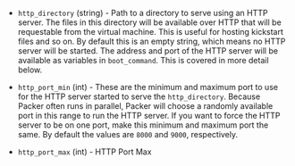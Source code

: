 <!-- Code generated from the comments of the HTTPConfig struct in common/http_config.go; DO NOT EDIT MANUALLY -->

-   `http_directory` (string) - Path to a directory to serve using an HTTP server. The files in this
    directory will be available over HTTP that will be requestable from the
    virtual machine. This is useful for hosting kickstart files and so on.
    By default this is an empty string, which means no HTTP server will be
    started. The address and port of the HTTP server will be available as
    variables in `boot_command`. This is covered in more detail below.
    
-   `http_port_min` (int) - These are the minimum and maximum port to use for the HTTP server
    started to serve the `http_directory`. Because Packer often runs in
    parallel, Packer will choose a randomly available port in this range to
    run the HTTP server. If you want to force the HTTP server to be on one
    port, make this minimum and maximum port the same. By default the values
    are `8000` and `9000`, respectively.
    
-   `http_port_max` (int) - HTTP Port Max
